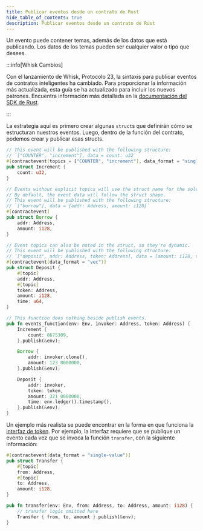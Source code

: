 ```yaml
---
title: Publicar eventos desde un contrato de Rust
hide_table_of_contents: true
description: Publicar eventos desde un contrato de Rust
---
```


Un evento puede contener temas, además de los datos que está publicando. Los datos de los temas pueden ser cualquier valor o tipo que desees.

:::info[Whisk Cambios]

Con el lanzamiento de Whisk, Protocolo 23, la sintaxis para publicar eventos de contratos inteligentes ha cambiado. Para proporcionar la información más actualizada, esta guía se ha actualizado para incluir los nuevos patrones. Encuentra información más detallada en la [documentación del SDK de Rust].

:::

La estrategia aquí es primero crear algunas `struct`s que definirán cómo se estructuran nuestros eventos. Luego, dentro de la función del contrato, podemos crear y publicar esas structs.

```rust
// This event will be published with the following structure:
// `["COUNTER", "increment"], data = count: u32`
#[contractevent(topics = ["COUNTER", "increment"], data_format = "single-value")]
pub struct Increment {
    count: u32,
}

// Events without explicit topics will use the struct name for the sole topic.
// By default, the event data will follow the struct shape.
// This event will be published with the following structure:
// `["borrow"], data = {addr: Address, amount: i128}`
#[contractevent]
pub struct Borrow {
    addr: Address,
    amount: i128,
}

// Event topics can also be noted in the struct, so they're dynamic.
// This event will be published with the following structure:
// `["deposit", addr: Address, token: Address], data = [amount: i128, time: u64]`
#[contractevent(data_format = "vec")]
pub struct Deposit {
    #[topic]
    addr: Address,
    #[topic]
    token: Address,
    amount: i128,
    time: u64,
}

// This function does nothing beside publish events.
pub fn events_function(env: Env, invoker: Address, token: Address) {
    Increment {
        count: 8675309,
    }.publish(&env);

    Borrow {
        addr: invoker.clone(),
        amount: 123_0000000,
    }.publish(&env);

    Deposit {
        addr: invoker,
        token: token,
        amount: 321_0000000,
        time: env.ledger().timestamp(),
    }.publish(&env);
}
```

Un ejemplo más realista se puede encontrar en la forma en que funciona la [interfaz de token]. Por ejemplo, la interfaz requiere que se publique un evento cada vez que se invoca la función `transfer`, con la siguiente información:

```rust
#[contractevent(data_format = "single-value")]
pub struct Transfer {
    #[topic]
    from: Address,
    #[topic]
    to: Address,
    amount: i128,
}

pub fn transfer(env: Env, from: Address, to: Address, amount: i128) {
    // transfer logic omitted here
    Transfer { from, to, amount }.publish(&env);
}
```

[interfaz de token]: ../../../tokens/token-interface.mdx
[Documentación del SDK de Rust]: https://docs.rs/soroban-sdk/latest/soroban_sdk/_migrating/v23_contractevent/index.html
